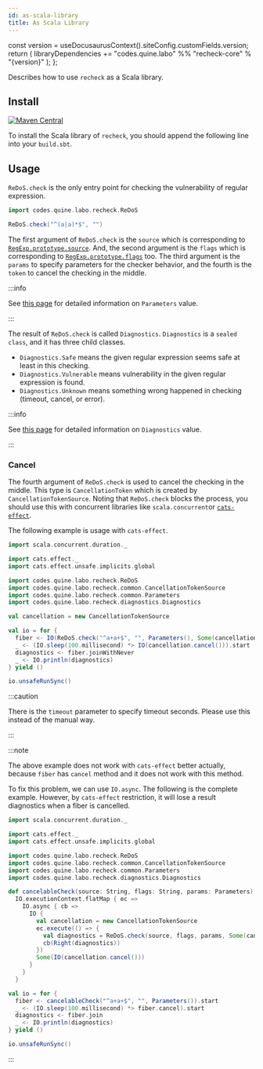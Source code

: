 ```yaml
---
id: as-scala-library
title: As Scala Library
---
```



  const version = useDocusaurusContext().siteConfig.customFields.version;
  return (
    <CodeBlock title="build.sbt" className="language-scala">
      libraryDependencies += "codes.quine.labo" %% "recheck-core" % "{version}"
    </CodeBlock>
  );
};

Describes how to use `recheck` as a Scala library.

## Install

[![Maven Central](https://img.shields.io/maven-central/v/codes.quine.labo/recheck-core_2.13?logo=scala&style=for-the-badge)](https://search.maven.org/artifact/codes.quine.labo/recheck-core_2.13)

To install the Scala library of `recheck`, you should append the following line into your `build.sbt`.

<SBTInstallCodeBlock />

## Usage

`ReDoS.check` is the only entry point for checking the vulnerability of regular expression.

```scala
import codes.quine.labo.recheck.ReDoS

ReDoS.check("^(a|a)*$", "")
```

The first argument of `ReDoS.check` is the `source` which is corresponding to [`RegExp.prototype.source`](https://developer.mozilla.org/en-US/docs/Web/JavaScript/Reference/Global_Objects/RegExp/source).
And, the second argument is the `flags` which is corresponding to [`RegExp.prototype.flags`](https://developer.mozilla.org/en-US/docs/Web/JavaScript/Reference/Global_Objects/RegExp/flags) too.
The third argument is the `params` to specify parameters for the checker behavior, and the fourth is the `token` to cancel the checking in the middle.

:::info

See [this page](parameters.md) for detailed information on `Parameters` value.

:::

The result of `ReDoS.check` is called `Diagnostics`.
`Diagnostics` is a `sealed class`, and it has three child classes.

- `Diagnostics.Safe` means the given regular expression seems safe at least in this checking.
- `Diagnostics.Vulnerable` means vulnerability in the given regular expression is found.
- `Diagnostics.Unknown` means something wrong happened in checking (timeout, cancel, or error).

:::info

See [this page](diagnostics.md) for detailed information on `Diagnostics` value.

:::

### Cancel

The fourth argument of `ReDoS.check` is used to cancel the checking in the middle.
This type is `CancellationToken` which is created by `CancellationTokenSource`.
Noting that `ReDoS.check` blocks the process, you should use this with concurrent libraries like `scala.concurrent`or [`cats-effect`](https://typelevel.org/cats-effect/).

The following example is usage with `cats-effect`.

```scala
import scala.concurrent.duration._

import cats.effect._
import cats.effect.unsafe.implicits.global

import codes.quine.labo.recheck.ReDoS
import codes.quine.labo.recheck.common.CancellationTokenSource
import codes.quine.labo.recheck.common.Parameters
import codes.quine.labo.recheck.diagnostics.Diagnostics

val cancellation = new CancellationTokenSource

val io = for {
  fiber <- IO(ReDoS.check("^a+a+$", "", Parameters(), Some(cancellation.token))).start
  _ <- (IO.sleep(100.millisecond) *> IO(cancellation.cancel())).start
  diagnostics <- fiber.joinWithNever
  _ <- IO.println(diagnostics)
} yield ()

io.unsafeRunSync()
```

:::caution

There is the `timeout` parameter to specify timeout seconds.
Please use this instead of the manual way.

:::

:::note

The above example does not work with `cats-effect` better actually, because `fiber` has `cancel` method and it does not work with this method.

To fix this problem, we can use `IO.async`. The following is the complete example. However, by `cats-effect` restriction, it will lose a result diagnostics when a fiber is cancelled.

```scala
import scala.concurrent.duration._

import cats.effect._
import cats.effect.unsafe.implicits.global

import codes.quine.labo.recheck.ReDoS
import codes.quine.labo.recheck.common.CancellationTokenSource
import codes.quine.labo.recheck.common.Parameters
import codes.quine.labo.recheck.diagnostics.Diagnostics

def cancelableCheck(source: String, flags: String, params: Parameters): IO[Diagnostics] =
  IO.executionContext.flatMap { ec =>
    IO.async { cb =>
      IO {
        val cancellation = new CancellationTokenSource
        ec.execute(() => {
          val diagnostics = ReDoS.check(source, flags, params, Some(cancellation.token))
          cb(Right(diagnostics))
        })
        Some(IO(cancellation.cancel()))
      }
    }
  }

val io = for {
  fiber <- cancelableCheck("^a+a+$", "", Parameters()).start
  _ <- (IO.sleep(100.millisecond) *> fiber.cancel).start
  diagnostics <- fiber.join
  _ <- IO.println(diagnostics)
} yield ()

io.unsafeRunSync()
```

:::

